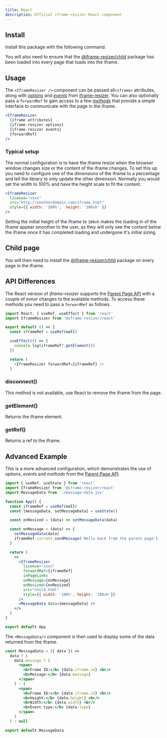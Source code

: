 ```yaml
---
title: React
description: Official iframe-resizer React component
---
```



## Install

Install this package with the following command.

<Install package="@iframe-resizer/react" />

You will also need to ensure that the [@iframe-resizer/child](/setup/#child-page-setup)
package has been loaded into every page that loads into the iframe.

## Usage

The `<IframeResizer />` component can be passed all`<iframe>` atrributes, along with
_[options](https://github.com/davidjbradshaw/iframe-resizer/blob/master/docs/parent_page/options.md)_
and _[events](https://github.com/davidjbradshaw/iframe-resizer/blob/master/docs/parent_page/events.md)_
from [iframe-resizer](https://github.com/davidjbradshaw/iframe-resizer). You can also
optionally pass a `forwardRef` to gain access to a few
_[methods](https://github.com/davidjbradshaw/iframe-resizer/blob/master/docs/parent_page/methods.md)_
that provide a simple interface to communicate with the page in the iframe.

```jsx
<IframeResizer
  {iframe attributes}
  {iframe-resizer options}
  {iframe-resizer events}
  {forwardRef}
/>
```

### Typical setup

The normal configuration is to have the iframe resize when the browser window changes
size or the content of the iframe changes. To set this up you need to configure one
of the dimensions of the iframe to a percentage and tell the library to only update
the other dimension. Normally you would set the width to 100% and have the height
scale to fit the content.

```jsx
<IframeResizer
  license="xxxx"
  src="http://anotherdomain.com/iframe.html"
  style={{ width: '100%',  height: '100vh' }}
/>
```

Setting the initial height of the iframe to `100vh` makes the loading in of
the iframe appear smoother to the user, as they will only see the content
below the iframe once it has completed loading and undergone it's initial
sizing.

<License />

## Child page

You will then need to install the [@iframe-resizer/child](/setup/#child-page-setup)
package on every page in the iframe.

## API Differences

The React version of _iframe-resizer_ supports the [Parent Page API](/api/parent/) with
a couple of minor changes to the available methods. To access these methods you need to
pass a `forwardRef` as follows.

```js
import React, { useRef, useEffect } from 'react'
import IframeResizer from '@iframe-resizer/react'

export default () => {
  const iframeRef = useRef(null)

  useEffect(() => {
    console.log(iframeRef?.getElement())
  })

  return (
    <IframeResizer forwardRef={iframeRef} />
  )
```

### disconnect()

This method is not available, use React to remove the iframe from the page.

### getElement()

Returns the iframe element.

### getRef()

Returns a ref to the iframe.

## Advanced Example

This is a more advanced configuration, which demonstrates the use of
_options_, _events_ and _methods_ from the [Parent Page API](/api/parent/).

```jsx
import { useRef, useState } from 'react'
import IframeResizer from '@iframe-resizer/react'
import MessageData from './message-data.jsx'

function App() {
  const iframeRef = useRef(null)
  const [messageData, setMessageData] = useState()

  const onResized = (data) => setMessageData(data)

  const onMessage = (data) => {
    setMessageData(data)
    iframeRef.current.sendMessage('Hello back from the parent page')
  }

  return (
    <>
      <IframeResizer
        license="xxxx"
        forwardRef={iframeRef}
        inPageLinks
        onMessage={onMessage}
        onResized={onResized}
        src="child.html"
        style={{ width: '100%', height: '100vh'}}
      />
      <MessageData data={messageData} />
    </>
  )
}

export default App
```

The `<MessageData/>` component is then used to display some of the data returned from the iframe.

```jsx
const MessageData = ({ data }) =>
  data ? (
    data.message ? (
      <span>
        <b>Frame ID:</b> {data.iframe.id} <br/>
        <b>Message:</b> {data.message}
      </span>
    ) : (
      <span>
        <b>Frame ID:</b> {data.iframe.id} <br/>
        <b>Height:</b> {data.height} <br/>
        <b>Width:</b> {data.width} <br/>
        <b>Event type:</b> {data.type}
      </span>
    )
  ) : null

export default MessageData
```

